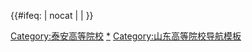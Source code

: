 {{Navbox|name=泰安高等院校|title=泰安高等院校|style=text-align: left;|groupstyle=text-align: center;|state={{{state|autocollapse}}}|bodyclass=hlist|above=* 相关：[[中华人民共和国高等教育|中国高等教育]]
* [[中国内地高等学校列表]]
* [[山东省高等学校列表]]
* [[泰安市学校列表]]|group2=公办本科|list2=*[[山东农业大学]]<sup>[[省部共建大学|省部共建]]、[[中华人民共和国农业部|农业部]]</sup>
*[[山东科技大学]]<sup>三地办学</sup>
*[[山东第一医科大学]]<sup>两地办学</sup>
*[[泰山学院]]|group3=民办本科|list3=*[[山东科技大学泰山科技学院]]<sup>独立学院</sup>
*[[山东财经大学东方学院]]<sup>独立学院</sup>|group4=公办专科|list4=*[[山东服装职业学院]]
*[[泰山职业技术学院]]
*[[泰山护理职业学院]]
*[[山东电力高等专科学校]]<sup>泰安校区</sup>

|group5=民办专科|list5=*[[山东力明科技职业学院]]<sup>两地办学</sup>|belowstyle=text-align: left;|below={{cite web |url =http://www.moe.gov.cn/srcsite/A03/moe_634/201706/t20170614_306900.html|title = 教育部：高等学校名单 |accessdate = 2018-02-06 |first = |date = 2017-05-31 |publisher = 教育部 |language = zh-hans}}}}<includeonly>{{#ifeq: {{{1}}} | nocat | <!--空--> | [[Category:泰安高等院校]]}}</includeonly><noinclude>

[[Category:泰安高等院校|*]]
[[Category:山东高等院校导航模板]]
</noinclude>
